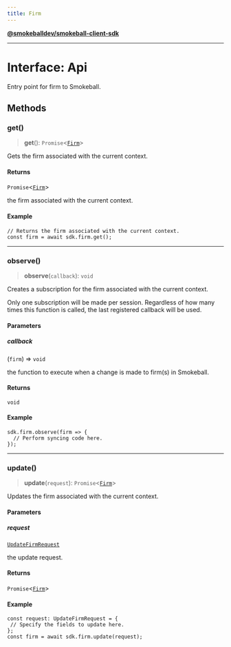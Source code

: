 ```yaml
---
title: Firm
---
```

[**@smokeballdev/smokeball-client-sdk**](./../../../../README)

***

# Interface: Api

Entry point for firm to Smokeball.

## Methods

### get()

> **get**(): `Promise`\<[`Firm`](./Firm)\>

Gets the firm associated with the current context.

#### Returns

`Promise`\<[`Firm`](./Firm)\>

the firm associated with the current context.

#### Example

```
// Returns the firm associated with the current context.
const firm = await sdk.firm.get();
```

***

### observe()

> **observe**(`callback`): `void`

Creates a subscription for the firm associated with the current context.

Only one subscription will be made per session. Regardless of how many times this function is called, the last registered callback will be used.

#### Parameters

##### callback

(`firm`) => `void`

the function to execute when a change is made to firm(s) in Smokeball.

#### Returns

`void`

#### Example

```
sdk.firm.observe(firm => {
  // Perform syncing code here.
});
```

***

### update()

> **update**(`request`): `Promise`\<[`Firm`](./Firm)\>

Updates the firm associated with the current context.

#### Parameters

##### request

[`UpdateFirmRequest`](./UpdateFirmRequest)

the update request.

#### Returns

`Promise`\<[`Firm`](./Firm)\>

#### Example

```
const request: UpdateFirmRequest = {
 // Specify the fields to update here.
};
const firm = await sdk.firm.update(request);
```
